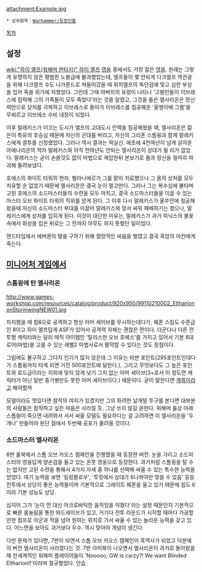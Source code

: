 attachment:Example.jpg

{{{+1 '''Eltharion the Grim'''}}}
{{{+1 엄숙한 엘사리온}}}

 * 상위항목：[[Warhammer/등장인물]]

[[목차]]

== 설정 ==
[[wiki:"하이 엘프(워해머 판타지)" 하이 엘프]] [[영웅]] 중에서도 가장 젊은 [[영웅]]. 원래는 그렇게 유명하지 않은 평범한 노블급에 불과했었는데, 엘프들이 몇 안되게 다크엘프 역관광을 위해 다크엘프 수도 나가론드로 쳐들어갔을 때 위치엘프의 독단검에 맞고 심한 부상을 입어 죽을 위기에 처했었다. 그런데 그때 아버지의 유령이 나타나 '고블린들이 이브레스에 침략해 그의 가족들이 모두 죽었다'라는 것을 알렸고, 그것을 들은 엘사리온은 정신력만으로 상처를 극복하고 이브레스로 돌아가 이브레스를 침공해온 '올챙이배 그롬'을 무찌르고 이브레스 수비 대장이 되었다.

이후 말레키스가 이끄는 도시가 엘프의 고대도시 안렉을 침공해왔을 때, 엘사리온은 젊은이 특유의 호승심 때문에 자신의 군대를 버리고, 자신의 그리폰 스톰윙과 함께 말레키스에게 결투를 신청했었다. 그러나 역시 결과는 떡실신. 애초에 4천여년이 넘게 살아온 아에나리온의 적자 말레키스와 아직 천여년도 안되는 엘사리온이 상대가 될 리가 없었다. 말레키스는 굳이 손쓸것도 없이 마법으로 제압한뒤 본보기로 몸과 정신을 철저히 파괴해 돌려보냈다.

호에스의 화이트 타워의 현자, 벨라나에르가 그를 맡아 치료했으나 그 몸의 상처를 모두 치유할 순 없었기 때문에 엘사리온은 결국 눈이 멀고만다. 그러나 그는 복수심에 불타며 고된 호에스의 소드마스터들의 수련을 모두 마치고, 결국 소드마스터들을 이끌 수 있는 마스터 오브 화이트 타워의 직위를 얻게 된다. 그 이후 다시 말레키스가 울쑤안에 침공해왔을때 자신의 소드마스터 부대를 이끌어 말레키스와 맞서 싸워 패배하기는 했으나, 말레키스에게 상처를 입히게 된다. 이것이 대단한 이유는, 말레키스가 과거 피닉스의 불꽃 속에서 화상을 입은 뒤로는 그 전까지 아무도 하지 못했던 일이었다.

엔드타임에서 에버퀸의 딸을 구하기 위해 절망적인 싸움을 벌였고 결국 흑암의 아칸에게 죽는다.

== [[미니어처 게임]]에서 ==
=== 스톰윙에 탄 엘사리온 ===
http://www.games-workshop.com/resources/catalog/product/920x950/99110210002_ElthariononStormwingNEW01.jpg

차지했을 때 힘6으로 공격하고 항상 아머 세이브를 무시하는데다가, 웨폰 스킬도 수준급인 8이고 하이 엘프답게 ASF가 있어서 공격력 자체는 괜찮은 편이다. 더군다나 다른 전투형 캐릭터와는 달리 매직 아이템인 '탈리스만 오브 호에스'를 가지고 있어서 기본 8대 로어(마법)을 고를 수 있는 레벨2 마법사로서 활약할 수 있다는 것도 장점이다. 

그럼에도 불구하고 그다지 인기가 많지 않은데 그 이유는 비싼 포인트(295포인트인데다가 스톰윙까지 타게 되면 거진 500포인트에 달한다.), 그리고 무엇보다도 그 높은 포인트와 로드급이라는 지위에 맞지 않게 낮기 그지 없는 아머 세이브(3+로서 이 정도면 캐릭터가 아닌 일반 중기병만도 못한 아머 세이브이다.) 때문이다. 굳이 말한다면 [[계륵]]이라고 해야할까

모델이라도 멋있다면 참작의 여지가 있겠지만 그의 화려한 날개털 투구를 본다면 대부분의 사람들은 참작하고 싶은 마음은 사라질 듯. 그냥 쓰지 않길 권한다. 워해머 룰상 아래 스톰윙이 죽으면 내려와서 서서 싸울 모델도 필요하다는 걸 고려하면 이 엘사리온을 '두개나' 만들어야 된단 점에서 두번째 공포가 몰려올 것이다. 

=== 소드마스터 엘사리온 ===
6판 룰북에서 스톰 오브 카오스 캠페인을 진행했을 때 등장한 버전. 눈을 가리고 소드마스터의 영웅답게 양손검을 들고 있는 온풋 영웅으로 등장한다. 과거처럼 스톰윙을 탈 수는 없지만 고된 수련을 통해서 4가지 자세 중 하나를 선택해 싸울 수 있는 특수한 능력을 얻었다. 여기 능력을 보면 '킬링블로우', '투힛에서 상대가 6나와야만 맞을 수 있음' 등등 전투에서 상당히 좋은 능력들이며 기본적으로 그레이트 웨폰을 들고 있기 때문에 힘도 6이라 기본 성능도 상당.

심지어 그가 '눈이 먼 대신 아크로바틱한 움직임을 익혔다'라는 설정 때문인지 기본적으로 빠른 몸놀림을 통한 와드세이브가 있고, 거기다 전투 라운드가 시작할 때마다 가공할만한 점프로 아군과 적을 넘어 원하는 위치로 가서 싸울 수 있는 놀라운 능력을 갖고 있다. 어느면을 보아도 과거보다 우수. 역시 맞아야 개념이 생긴다.

다만 문제가 있다면, 7판이 되면서 스톰 오브 카오스 캠페인이 흑역사가 되었고 덕분에 이 버전 엘사리온이 사라졌다는 것. 7판 아미북이 나오면서 엘사리온이 과거로 돌아왔을 때 전세계적인 워해머 플레이어들이 'Nooooo, GW is carzy?! We want Blinded Eltharion!!'이라며 절규했었다. 안습.
